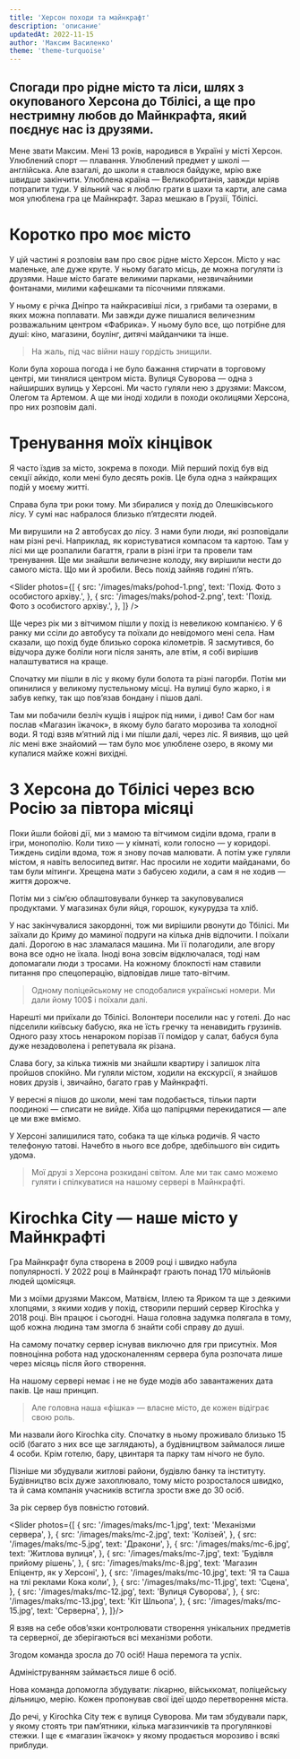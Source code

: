 ```yaml
---
title: 'Херсон походи та майнкрафт'
description: 'описание'
updatedAt: 2022-11-15
author: 'Максим Василенко'
theme: 'theme-turquoise'
---
```


<Heading
  author="Максим Василенко (Vequ394)"
  img="/images/maks/maks.jpg"
  title="Херсон, походи та майнкрафт"
/>

## Спогади про рідне місто та ліси, шлях з окупованого Херсона до Тбілісі, а ще про нестримну любов до Майнкрафта, який поєднує нас із друзями.

<HorizontalPhoto src="/images/maks/Vequ.jpg" photoDescription='Я недалеко від озера в Олешках.'>
    Мене звати Максим. Мені 13 років, народився в Україні у місті Херсон. Улюблений спорт — плавання. Улюблений предмет у школі — англійська. Але взагалі, до школи я ставлюся байдуже, мрію вже швидше закінчити. Улюблена країна — Великобританія, завжди мріяв потрапити туди. У вільний час я люблю грати в шахи та карти, але сама моя улюблена гра це Майнкрафт. Зараз мешкаю в Грузії, Тбілісі.
</HorizontalPhoto>

# Коротко про моє місто

У цій частині я розповім вам про своє рідне місто Херсон. Місто у нас маленьке, але дуже круте. У ньому багато місць, де можна погуляти із друзями. Наше місто багате великими парками, незвичайними фонтанами, милими кафешками та пісочними пляжами.

У ньому є річка Дніпро та найкрасивіші ліси, з грибами та озерами, в яких можна поплавати. Ми завжди дуже пишалися величезним розважальним центром «Фабрика». У ньому було все, що потрібне для душі: кіно, магазини, боулінг, дитячі майданчики та інше.

> На жаль, під час війни нашу гордість знищили.

Коли була хороша погода і не було бажання стирчати в торговому центрі, ми тинялися центром міста. Вулиця Суворова — одна з найширших вулиць у Херсоні. Ми часто гуляли нею з друзями: Максом, Олегом та Артемом. А ще ми іноді ходили в походи околицями Херсона, про них розповім далі.

<PhotoFullPage src='/images/maks/kherson.jpg' text='Моя улюблена вулиця Суворова. Фото взято с https://khers-on.com' />

# Тренування моїх кінцівок

Я часто їздив за місто, зокрема в походи. Мій перший похід був від секції айкідо, коли мені було десять років. Це була одна з найкращих подій у моєму житті.

Справа була три роки тому. Ми збиралися у похід до Олешківського лісу. У сумі нас набралося близько п’ятдесяти людей.

Ми вирушили на 2 автобусах до лісу. З нами були люди, які розповідали нам різні речі. Наприклад, як користуватися компасом та картою. Там у лісі ми ще розпалили багаття, грали в різні ігри та провели там тренування. Ще ми знайшли величезне колоду, яку вирішили нести до самого міста. Що ми й зробили. Весь похід зайняв годині п’ять.

<Slider photos={[
    {
      src: '/images/maks/pohod-1.png',
      text: 'Похід. Фото з особистого архіву.',
    },
    {
      src: '/images/maks/pohod-2.png',
      text: 'Похід. Фото з особистого архіву.',
    },
  ]} />


Ще через рік ми з вітчимом пішли у похід із невеликою компанією. У 6 ранку ми ссіли до автобусу та поїхали до невідомого мені села. Нам сказали, що похід буде близько сорока кілометрів. Я засмутився, бо відучора дуже боліли ноги після занять, але втім, я собі вирішив налаштуватися на краще.

Спочатку ми пішли в ліс у якому були болота та різні пагорби. Потім ми опинилися у великому пустельному місці. На вулиці було жарко, і я забув кепку, так що пов’язав бондану і пішов далі.

Там ми побачили безліч кущів і ящірок під ними, і диво! Сам бог нам послав «Магазин їжачок», в якому було багато морозива та холодної води. Я тоді взяв м’ятний лід і ми пішли далі, через ліс. Я виявив, що цей ліс мені вже знайомий — там було моє улюблене озеро, в якому ми купалися майже кожні вихідні.

# З Херсона до Тбілісі через всю Росію за півтора місяці

Поки йшли бойові дії, ми з мамою та вітчимом сиділи вдома, грали в ігри, монополію. Коли тихо — у кімнаті, коли голосно — у коридорі. Тиждень сиділи вдома, тож я знову почав малювати. А потім уже гуляли містом, я навіть велосипед витяг. Нас просили не ходити майданами, бо там були мітинги. Хрещена мати з бабусею ходили, а сам я не ходив — життя дорожче.

Потім ми з сім’єю облаштовували бункер та закуповувалися продуктами. У магазинах були яйця, горошок, кукурудза та хліб.

У нас закінчувалися закордонні, тож ми вирішили рвонути до Тбілісі. Ми заїхали до Криму до маминої подруги на кілька днів відпочити. І поїхали далі. Дорогою в нас зламалася машина. Ми її полагодили, але вгору вона все одно не їхала. Іноді вона зовсім відключалася, тоді нам допомагали люди з тросами. На кожному блокпості нам ставили питання про спецоперацію, відповідав лише тато-вітчим.

> Одному поліцейському не сподобалися українські номери. Ми дали йому 100$ і поїхали далі.


Нарешті ми приїхали до Тбілісі. Волонтери поселили нас у готелі. До нас підселили київську бабусю, яка не їсть гречку та ненавидить грузинів. Одного разу хтось ненароком порізав її помідор у салат, бабуся була дуже незадоволена і репетувала як різана.

Слава богу, за кілька тижнів ми знайшли квартиру і залишок літа пройшов спокійно. Ми гуляли містом, ходили на екскурсії, я знайшов нових друзів і, звичайно, багато грав у Майнкрафті.

У вересні я пішов до школи, мені там подобається, тільки парти поодинокі — списати не вийде. Хіба що папірцями перекидатися — але це ми вже вміємо.

У Херсоні залишилися тато, собака та ще кілька родичів. Я часто телефоную татові. Начебто в нього все добре, здебільшого він сидить удома.

> Мої друзі з Херсона розкидані світом. Але ми так само можемо гуляти і спілкуватися на нашому сервері в Майнкрафті.

# Kirochka City — наше місто у Майнкрафті

Гра Майнкрафт була створена в 2009 році і швидко набула популярності. У 2022 році в Майнкрафт грають понад 170 мільйонів людей щомісяця.

Ми з моїми друзями Максом, Матвієм, Іллею та Яриком та ще з деякими хлопцями, з якими ходив у похід, створили перший сервер Kirochka у 2018 році. Він працює і сьогодні. Наша головна задумка полягала в тому, щоб кожна людина там змогла б знайти собі справу до душі.

На самому початку сервер існував виключно для гри присутніх. Моя повноцінна робота над удосконаленням сервера була розпочата лише через місяць після його створення.

На нашому сервері немає і не не буде модів або завантажених дата паків. Це наш принцип.

> Але головна наша «фішка» — власне місто, де кожен відіграє свою роль.

Ми назвали його Kirochka city. Спочатку в ньому проживало близько 15 осіб (багато з них все ще заглядають), а будівництвом займалося лише 4 особи. Крім готелю, бару, цвинтаря та парку там нічого не було.

Пізніше ми збудували житлові райони, будівлю банку та інституту. Будівництво всіх дуже захоплювало, тому місто розросталося швидко, та й сама компанія учасників встигла зрости вже до 30 осіб.

За рік сервер був повністю готовий.

<Slider photos={[
    {
      src: '/images/maks/mc-1.jpg',
      text: 'Механізми сервера',
    },
    {
      src: '/images/maks/mc-2.jpg',
      text: 'Колізей',
    },
    {
      src: '/images/maks/mc-5.jpg',
      text: 'Дракони',
    },
    {
      src: '/images/maks/mc-6.jpg',
      text: 'Житлова вулиця',
    },
    {
      src: '/images/maks/mc-7.jpg',
      text: 'Будівля прийому рішень',
    },
    {
      src: '/images/maks/mc-8.jpg',
      text: 'Магазин Епіцентр, як у Херсоні',
    },
    {
      src: '/images/maks/mc-10.jpg',
      text: 'Я та Саша на тлі реклами Кока коли',
    },
    {
      src: '/images/maks/mc-11.jpg',
      text: 'Сцена',
    },
    {
      src: '/images/maks/mc-12.jpg',
      text: 'Вулиця Суворова',
    },
    {
      src: '/images/maks/mc-13.jpg',
      text: 'Кіт Шльопа',
    },
    {
      src: '/images/maks/mc-15.jpg',
      text: 'Серверна',
    },
]}/> 

Я взяв на себе обов’язки контролювати створення унікальних предметів та серверної, де зберігаються всі механізми роботи.

Згодом команда зросла до 70 осіб! Наша перемога та успіх.

Адмініструванням займається лише 6 осіб.

Нова команда допомогла збудувати: лікарню, військкомат, поліцейську дільницю, мерію. Кожен пропонував свої ідеї щодо перетворення міста.

До речі, у Kirochka City теж є вулиця Суворова. Ми там збудували парк, у якому стоять три пам’ятники, кілька магазинчиків та прогулянкові стежки. І ще є «магазин їжачок» у якому продається морозиво і всякі приблуди.
